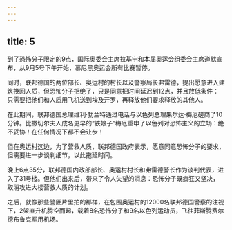 ```yaml
---
---
---
```

title: 5
---



到了恐怖分子限定的9点，国际奥委会主席拉基宁和本届奥运会组委会主席道默宣布，从9月5号下午开始，慕尼黑奥运会所有比赛暂停。

同时，联邦德国的两位部长、奥运村的村长以及警察局长弗雷德，提出愿意进入建筑换回人质，但恐怖分子拒绝了，只是同意把时间延迟到12点，并且放低条件：只需要把他们和人质用飞机送到埃及开罗，再释放他们要求释放的其他人。

在此期间，联邦德国总理维利·勃兰特通过电话与以色列总理果尔达·梅厄磋商了10分钟。比撒切尔夫人成名更早的“铁娘子”梅厄重申了以色列对恐怖主义的立场：绝不妥协！在任何情况下都不会让步！

但在奥运村这边，为了营救人质，联邦德国政府表示，愿意同意恐怖分子的要求，但需要进一步谈判细节，以此拖延时间。

晚上6点35分，联邦德国内政部部长、奥运村村长和弗雷德警长作为谈判代表，进入了31号楼。但他们出来后，带来了令人失望的消息：恐怖分子既疯狂又坚决，取消攻进大楼营救人质的计划。

之后，就像那些警匪片里拍的那样，在包围奥运村的12000名联邦德国警察的注视下，2架直升机腾空而起，载着8名恐怖分子和9名以色列运动员，飞往菲斯腾费尔德布鲁克军用机场。